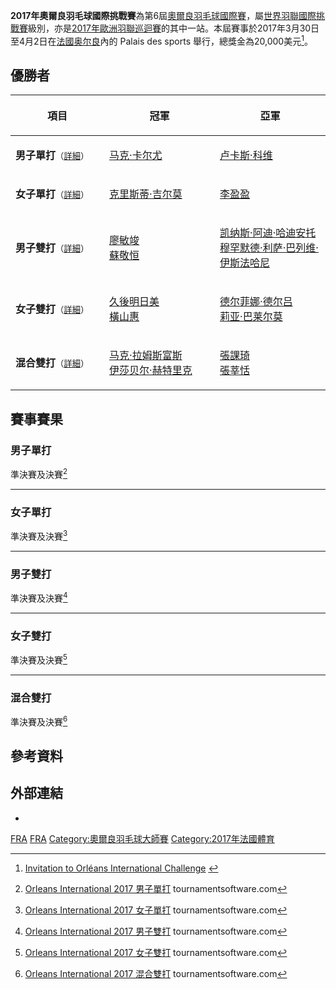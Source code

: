 {{noteTA|G1=Badminton}}
{{infobox badminton event
|name           = 2017年奧爾良羽毛球國際挑戰賽
|image          = 
|size           = 
|caption        =
|dates          = 2017年3月30日－4月2日
|number_edition = 第6屆
|level          = 4A
|prize_money    = 2萬美元
|location       = {{FRA}}[[奥尔良|奥尔良]]
|venue          = Palais des sports
|previous       = 2016年奧爾良羽毛球國際挑戰賽
|next           = 2018年奧爾良羽毛球大師賽
}}
'''2017年奧爾良羽毛球國際挑戰賽'''為第6屆[[奧爾良羽毛球國際賽|奧爾良羽毛球國際賽]]，屬[[世界羽聯第三等別賽事|世界羽聯國際挑戰賽]]級別，亦是[[2017年歐洲羽聯巡迴賽|2017年歐洲羽聯巡迴賽]]的其中一站。本屆賽事於2017年3月30日至4月2日在[[法國|法國]][[奥尔良|奥尔良]]內的 Palais des sports 舉行，總獎金為20,000美元<ref>{{en}}[http://system.bwfbadminton.com/uploads/2016/11/22/Orleans%20International%20Challenge%20-%20%20Invitation.pdf Invitation to Orléans International Challenge] {{Wayback|url=http://system.bwfbadminton.com/uploads/2016/11/22/Orleans%20International%20Challenge%20-%20%20Invitation.pdf |date=20180128074636 }}</ref>。

== 優勝者 ==
{| class=wikitable style="font-size:small"
!width="200"|項目
!width="250"|冠軍
!width="250"|亞軍
|-
|'''男子單打'''<small>（[[#男子單打|詳細]]）</small>
|{{flagicon|NED}} [[马克·卡尔尤|马克·卡尔尤]]
|{{flagicon|FRA}} [[卢卡斯·科维|卢卡斯·科维]]
|-
|'''女子單打'''<small>（[[#女子單打|詳細]]）</small>
|{{flagicon|SCO}} [[克里斯蒂·吉尔莫|克里斯蒂·吉尔莫]]
|{{flagicon|MAS}} [[李盈盈|李盈盈]]
|-
|'''男子雙打'''<small>（[[#男子雙打|詳細]]）</small>
|{{flagicon|TPE}} [[廖敏竣|廖敏竣]]<br/>{{flagicon|TPE}} [[蘇敬恒_(羽毛球運動員)|蘇敬恒]]
|{{flagicon|INA}} [[凯纳斯·阿迪·哈迪安托|凯纳斯·阿迪·哈迪安托]]<br/>{{flagicon|INA}} [[穆罕默德·利萨·巴列维·伊斯法哈尼|穆罕默德·利萨·巴列维·伊斯法哈尼]]
|-
|'''女子雙打'''<small>（[[#女子雙打|詳細]]）</small>
|{{flagicon|JPN}} [[久後明日美|久後明日美]]<br/>{{flagicon|JPN}} [[橫山惠_(羽毛球運動員)|橫山惠]]
|{{flagicon|FRA}} [[德尔菲娜·德尔吕|德尔菲娜·德尔吕]]<br/>{{flagicon|FRA}} [[莉亚·巴莱尔莫|莉亚·巴莱尔莫]]
|-
|'''混合雙打'''<small>（[[#混合雙打|詳細]]）</small>
|{{flagicon|GER}} [[马克·拉姆斯富斯|马克·拉姆斯富斯]]<br/>{{flagicon|GER}} [[伊莎贝尔·赫特里克|伊莎贝尔·赫特里克]]
|{{flagicon|TPE}} [[張課琦|張課琦]]<br/>{{flagicon|TPE}} [[張莘恬|張莘恬]]
|}

== 賽事賽果 ==
=== 男子單打 ===
;準決賽及決賽<ref name="MS">{{en}}[http://bwf.tournamentsoftware.com/sport/draw.aspx?id=78BB11A4-9CC8-4274-B682-B61C5B542589&draw=2 Orleans International 2017 男子單打] tournamentsoftware.com</ref>
{{4TeamBracket-Tennis3-v2
| team-width=200
| RD1-seed1=
| RD1-team1='''{{flagicon|NED}} [[马克·卡尔尤|马克·卡尔尤]]
| RD1-score1-1='''21
| RD1-score1-2=10
| RD1-score1-3='''21
| RD1-seed2=3
| RD1-team2={{flagicon|GER}} [[法比安·罗斯|法比安·罗斯]]
| RD1-score2-1=17
| RD1-score2-2='''21
| RD1-score2-3=19

| RD1-seed3=4
| RD1-team3='''{{flagicon|FRA}} [[卢卡斯·科维|卢卡斯·科维]]
| RD1-score3-1=15
| RD1-score3-2='''21
| RD1-score3-3='''21
| RD1-seed4=
| RD1-team4={{flagicon|BRA}} [[伊戈尔·科埃略|伊戈尔·科埃略]]
| RD1-score4-1='''21
| RD1-score4-2=9
| RD1-score4-3=12

| RD2-seed1=
| RD2-team1='''{{flagicon|NED}} [[马克·卡尔尤|马克·卡尔尤]]
| RD2-score1-1='''21
| RD2-score1-2=18
| RD2-score1-3='''21
| RD2-seed2=4
| RD2-team2={{flagicon|FRA}} [[卢卡斯·科维|卢卡斯·科维]]
| RD2-score2-1=6
| RD2-score2-2='''21
| RD2-score2-3=11
}}
----

=== 女子單打 ===
;準決賽及決賽<ref name="WS">{{en}}[http://bwf.tournamentsoftware.com/sport/draw.aspx?id=78BB11A4-9CC8-4274-B682-B61C5B542589&draw=4 Orleans International 2017 女子單打] tournamentsoftware.com</ref>
{{4TeamBracket-Tennis3-v2
| team-width=200
| RD1-seed1=
| RD1-team1={{nowrap|{{flagicon|DEN}} [[索菲·霍尔姆伯·达尔|索菲·霍尔姆伯·达尔]]}}
| RD1-score1-1='''21
| RD1-score1-2=16
| RD1-score1-3=11
| RD1-seed2=6
| RD1-team2='''{{flagicon|SCO}} [[克里斯蒂·吉尔莫|克里斯蒂·吉尔莫]]
| RD1-score2-1=13
| RD1-score2-2='''21
| RD1-score2-3='''21

| RD1-seed3=
| RD1-team3={{flagicon|RUS}} [[叶夫根尼娅·科泽茨卡亚|叶夫根尼娅·科泽茨卡亚]]
| RD1-score3-1=6
| RD1-score3-2=16
| RD1-score3-3=
| RD1-seed4=
| RD1-team4='''{{flagicon|MAS}} [[李盈盈|李盈盈]]
| RD1-score4-1='''21
| RD1-score4-2='''21
| RD1-score4-3=

| RD2-seed1=6
| RD2-team1='''{{flagicon|SCO}} [[克里斯蒂·吉尔莫|克里斯蒂·吉尔莫]]
| RD2-score1-1='''22
| RD2-score1-2='''21
| RD2-score1-3=
| RD2-seed2=
| RD2-team2={{flagicon|MAS}} [[李盈盈|李盈盈]]
| RD2-score2-1=20
| RD2-score2-2=11
| RD2-score2-3=
}}
----

=== 男子雙打 ===
;準決賽及決賽<ref name="MD">{{en}}[http://bwf.tournamentsoftware.com/sport/draw.aspx?id=78BB11A4-9CC8-4274-B682-B61C5B542589&draw=6 Orleans International 2017 男子雙打] {{Wayback|url=http://bwf.tournamentsoftware.com/sport/draw.aspx?id=78BB11A4-9CC8-4274-B682-B61C5B542589&draw=6 |date=20191215211602 }} tournamentsoftware.com</ref>
{{4TeamBracket-Tennis3-v2
| team-width=200
| RD1-seed1=Q4
| RD1-team1='''{{nowrap|{{flagicon|INA}} [[凯纳斯·阿迪·哈迪安托|凯纳斯·阿迪·哈迪安托]]<br/> {{flagicon|INA}} [[穆罕默德·利萨·巴列维·伊斯法哈尼|穆罕默德·利萨·巴列维·伊斯法哈尼]]}}
| RD1-score1-1='''21
| RD1-score1-2=17
| RD1-score1-3='''21
| RD1-seed2=
| RD1-team2={{flagicon|DEN}} [[马蒂亚斯·贝尔-斯密特|马蒂亚斯·贝尔-斯密特]]<br/> {{flagicon|DEN}} [[弗雷德里克·瑟高|弗雷德里克·瑟高]]
| RD1-score2-1=15
| RD1-score2-2='''21
| RD1-score2-3=16

| RD1-seed3=
| RD1-team3='''{{flagicon|TPE}} [[廖敏竣|廖敏竣]]<br/> {{flagicon|TPE}} [[蘇敬恒_(羽毛球運動員)|蘇敬恒]]
| RD1-score3-1='''24
| RD1-score3-2='''21
| RD1-score3-3=
| RD1-seed4=Q1
| RD1-team4={{nowrap|{{flagicon|INA}} [[瓦赫尤·那亚卡·阿亚·邦卡亚尼拉|瓦赫尤·那亚卡·阿亚·邦卡亚尼拉]]<br/> {{flagicon|INA}} [[阿迪·尤苏夫·桑托索|阿迪·尤苏夫·桑托索]]}}
| RD1-score4-1=22
| RD1-score4-2=16
| RD1-score4-3=

| RD2-seed1=Q4
| RD2-team1={{nowrap|{{flagicon|INA}} [[凯纳斯·阿迪·哈迪安托|凯纳斯·阿迪·哈迪安托]]<br/> {{flagicon|INA}} [[穆罕默德·利萨·巴列维·伊斯法哈尼|穆罕默德·利萨·巴列维·伊斯法哈尼]]}}
| RD2-score1-1=12
| RD2-score1-2='''21
| RD2-score1-3=17
| RD2-seed2=
| RD2-team2='''{{flagicon|TPE}} [[廖敏竣|廖敏竣]]<br/> {{flagicon|TPE}} [[蘇敬恒_(羽毛球運動員)|蘇敬恒]]
| RD2-score2-1='''21
| RD2-score2-2=14
| RD2-score2-3='''21
}}
----

=== 女子雙打 ===
;準決賽及決賽<ref name="WD">{{en}}[http://bwf.tournamentsoftware.com/sport/draw.aspx?id=78BB11A4-9CC8-4274-B682-B61C5B542589&draw=8 Orleans International 2017 女子雙打] {{Wayback|url=http://bwf.tournamentsoftware.com/sport/draw.aspx?id=78BB11A4-9CC8-4274-B682-B61C5B542589&draw=8 |date=20191215163005 }} tournamentsoftware.com</ref>
{{4TeamBracket-Tennis3-v2
| team-width=200
| RD1-seed1=
| RD1-team1='''{{flagicon|FRA}} [[德尔菲娜·德尔吕|德尔菲娜·德尔吕]]<br/> {{flagicon|FRA}} [[莉亚·巴莱尔莫|莉亚·巴莱尔莫]]
| RD1-score1-1='''21
| RD1-score1-2='''21
| RD1-score1-3=
| RD1-seed2=
| RD1-team2={{flagicon|GER}} [[奥尔佳·科农|奥尔佳·科农]]<br/> {{flagicon|GER}} [[基拉素·奥斯特梅耶|基拉素·奥斯特梅耶]]
| RD1-score2-1=17
| RD1-score2-2=15
| RD1-score2-3=

| RD1-seed3=
| RD1-team3={{flagicon|GER}} [[伊莎贝尔·赫特里克|伊莎贝尔·赫特里克]]<br/> {{flagicon|GER}} [[卡拉·尼尔特|卡拉·尼尔特]]
| RD1-score3-1=21
| RD1-score3-2=12
| RD1-score3-3=
| RD1-seed4=
| RD1-team4='''{{flagicon|JPN}} [[久後明日美|久後明日美]]<br/> {{flagicon|JPN}} [[橫山惠_(羽毛球運動員)|橫山惠]]
| RD1-score4-1='''23
| RD1-score4-2='''21
| RD1-score4-3=

| RD2-seed1=
| RD2-team1={{flagicon|FRA}} [[德尔菲娜·德尔吕|德尔菲娜·德尔吕]]<br/> {{flagicon|FRA}} [[莉亚·巴莱尔莫|莉亚·巴莱尔莫]]
| RD2-score1-1=14
| RD2-score1-2='''21
| RD2-score1-3=12
| RD2-seed2=
| RD2-team2='''{{flagicon|JPN}} [[久後明日美|久後明日美]]<br/> {{flagicon|JPN}} [[橫山惠_(羽毛球運動員)|橫山惠]]
| RD2-score2-1='''21
| RD2-score2-2=17
| RD2-score2-3='''21
}}
----

=== 混合雙打 ===
;準決賽及決賽<ref name="XD">{{en}}[http://bwf.tournamentsoftware.com/sport/draw.aspx?id=78BB11A4-9CC8-4274-B682-B61C5B542589&draw=10 Orleans International 2017 混合雙打] {{Wayback|url=http://bwf.tournamentsoftware.com/sport/draw.aspx?id=78BB11A4-9CC8-4274-B682-B61C5B542589&draw=10 |date=20191215063631 }} tournamentsoftware.com</ref>
{{4TeamBracket-Tennis3-v2
| team-width=200
| RD1-seed1=
| RD1-team1={{flagicon|FRA}} [[汤姆·吉凯尔|汤姆·吉凯尔]]<br/> {{flagicon|FRA}} [[德尔菲娜·德尔吕|德尔菲娜·德尔吕]]
| RD1-score1-1=14
| RD1-score1-2=15
| RD1-score1-3=
| RD1-seed2=3
| RD1-team2='''{{flagicon|TPE}} [[張課琦|張課琦]]<br/> {{flagicon|TPE}} [[張莘恬|張莘恬]]
| RD1-score2-1='''21
| RD1-score2-2='''21
| RD1-score2-3=

| RD1-seed3=4
| RD1-team3='''{{flagicon|GER}} [[马克·拉姆斯富斯|马克·拉姆斯富斯]]<br/> {{flagicon|GER}} [[伊莎贝尔·赫特里克|伊莎贝尔·赫特里克]]
| RD1-score3-1=18
| RD1-score3-2='''21
| RD1-score3-3='''21
| RD1-seed4=
| RD1-team4={{flagicon|TPE}} [[曾敏豪|曾敏豪]]<br/> {{flagicon|TPE}} [[胡綾芳|胡綾芳]]
| RD1-score4-1='''21
| RD1-score4-2=14
| RD1-score4-3=10

| RD2-seed1=3
| RD2-team1={{flagicon|TPE}} [[張課琦|張課琦]]<br/> {{flagicon|TPE}} [[張莘恬|張莘恬]]
| RD2-score1-1=9
| RD2-score1-2=15
| RD2-score1-3=
| RD2-seed2=4
| RD2-team2='''{{flagicon|GER}} [[马克·拉姆斯富斯|马克·拉姆斯富斯]]<br/> {{flagicon|GER}} [[伊莎贝尔·赫特里克|伊莎贝尔·赫特里克]]
| RD2-score2-1='''21
| RD2-score2-2='''21
| RD2-score2-3=
}}

== 參考資料 ==
{{Reflist}}

==外部連結==
*{{fr}}{{en}}{{official|http://www.orleansinternational.fr/}}

[[Category:2017年世界羽聯國際挑戰賽|FRA]]
[[Category:2017年歐洲羽聯巡迴賽|FRA]]
[[Category:奧爾良羽毛球大師賽|Category:奧爾良羽毛球大師賽]]
[[Category:2017年法國體育|Category:2017年法國體育]]